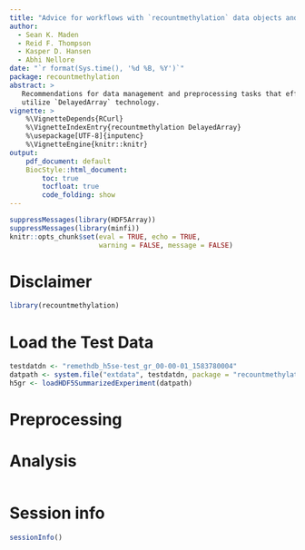 ```yaml
---
title: "Advice for workflows with `recountmethylation` data objects and `DelayedArray`"
author:
  - Sean K. Maden
  - Reid F. Thompson
  - Kasper D. Hansen
  - Abhi Nellore
date: "`r format(Sys.time(), '%d %B, %Y')`"
package: recountmethylation
abstract: >
   Recommendations for data management and preprocessing tasks that effectively 
   utilize `DelayedArray` technology.
vignette: >
    %\VignetteDepends{RCurl}
    %\VignetteIndexEntry{recountmethylation DelayedArray} 
    %\usepackage[UTF-8]{inputenc}
    %\VignetteEngine{knitr::knitr} 
output:
    pdf_document: default
    BiocStyle::html_document:
        toc: true
        tocfloat: true
        code_folding: show
---
```


```r
suppressMessages(library(HDF5Array))
suppressMessages(library(minfi))
knitr::opts_chunk$set(eval = TRUE, echo = TRUE, 
                      warning = FALSE, message = FALSE)
```

# Disclaimer

```r
library(recountmethylation)
```

# Load the Test Data

```r
testdatdn <- "remethdb_h5se-test_gr_00-00-01_1583780004"
datpath <- system.file("extdata", testdatdn, package = "recountmethylation")
h5gr <- loadHDF5SummarizedExperiment(datpath)
```

# Preprocessing

# Analysis

```r
```

# Session info

```r
sessionInfo()
```
